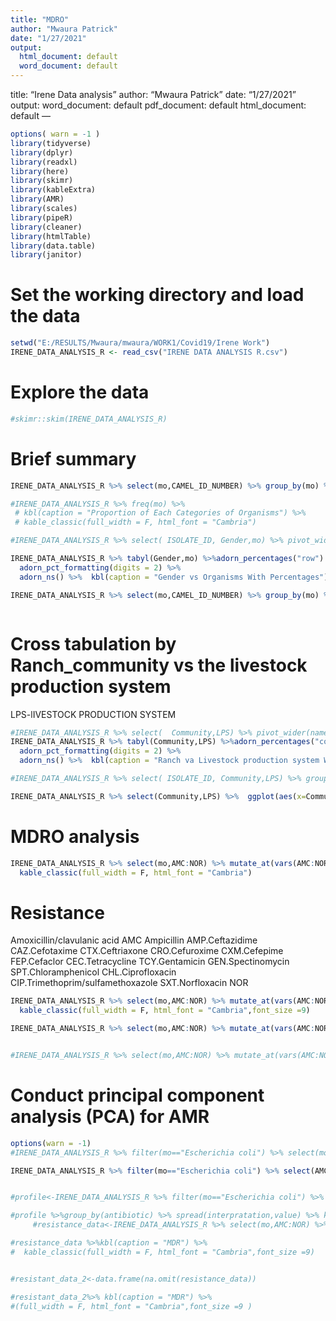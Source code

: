 ---
title: "MDRO"
author: "Mwaura Patrick"
date: "1/27/2021"
output:
  html_document: default
  word_document: default
---

title: "Irene Data analysis"
author: "Mwaura Patrick"
date: "1/27/2021"
output:
  word_document: default
  pdf_document: default
  html_document: default
---

```{r load relevant librararies,echo=FALSE, message=FALSE,warning=FALSE}
options( warn = -1 )
library(tidyverse)
library(dplyr)
library(readxl)
library(here)
library(skimr)
library(kableExtra)
library(AMR)
library(scales)
library(pipeR)
library(cleaner)
library(htmlTable)
library(data.table)
library(janitor)
```

# Set the working directory and load the data

```{r read file ,echo=FALSE}
setwd("E:/RESULTS/Mwaura/mwaura/WORK1/Covid19/Irene Work")
IRENE_DATA_ANALYSIS_R <- read_csv("IRENE DATA ANALYSIS R.csv")
```

# Explore the data

```{r view the data frame,echo=FALSE}
#skimr::skim(IRENE_DATA_ANALYSIS_R)
```
# Brief summary
```{r summaries of Micro-organisms,echo=FALSE}
IRENE_DATA_ANALYSIS_R %>% select(mo,CAMEL_ID_NUMBER) %>% group_by(mo) %>%  summarize(Count=n()) %>% mutate(Percentage=paste0(round(Count/sum(Count)*100,2),"%")) %>% kbl(caption = "Proportion of Each Categories of Organisms") %>% kable_classic(full_width = F, html_font = "Cambria")

#IRENE_DATA_ANALYSIS_R %>% freq(mo) %>%
 # kbl(caption = "Proportion of Each Categories of Organisms") %>%
 # kable_classic(full_width = F, html_font = "Cambria")

#IRENE_DATA_ANALYSIS_R %>% select( ISOLATE_ID, Gender,mo) %>% pivot_wider(names_from = mo, values_from=ISOLATE_ID,values_fn=list(ISOLATE_ID=list))

IRENE_DATA_ANALYSIS_R %>% tabyl(Gender,mo) %>%adorn_percentages("row") %>%
  adorn_pct_formatting(digits = 2) %>%
  adorn_ns() %>%  kbl(caption = "Gender vs Organisms With Percentages") %>% kable_classic(full_width = F, html_font = "Cambria")
```


```{r summaries of Micro-organisms,echo=FALSE}
IRENE_DATA_ANALYSIS_R %>% select(mo,CAMEL_ID_NUMBER) %>% group_by(mo) %>%  summarize(Count=n()) %>% mutate(Percentage=paste0(round(Count/sum(Count)*100,2),"%")) %>% ggplot(aes(x="", y=mo, fill=Percentage)) + geom_bar(stat="identity", width=1)+ coord_polar("y", start=0) +theme_classic()+labs( title = "Percentage of Particular Organism Detected")+scale_fill_manual(values=c("#55DDE0", "#33658A", "#2F4858", "#F6AE2D"))+theme(axis.line = element_blank(),axis.text = element_blank(),axis.ticks = element_blank(), plot.title = element_text(hjust = 0.5, color = "#666666"))+geom_text(aes(y = mo, label = mo), position = position_stack(vjust = .5),color = "white", size=3)
```


```{r summaries of Micro-organisms,echo=FALSE}
```
# Cross tabulation by Ranch_community vs the livestock production system
LPS-lIVESTOCK PRODUCTION SYSTEM
```{r   Ranch or community representation of the production system, echo=FALSE}
#IRENE_DATA_ANALYSIS_R %>% select(  Community,LPS) %>% pivot_wider(names_from = LPS, values_from= LPS,values_fn=list(LPS=list))
IRENE_DATA_ANALYSIS_R %>% tabyl(Community,LPS) %>%adorn_percentages("col") %>%
  adorn_pct_formatting(digits = 2) %>%
  adorn_ns() %>%  kbl(caption = "Ranch va Livestock production system With Percentages") %>% kable_classic(full_width = F, html_font = "Cambria")

#IRENE_DATA_ANALYSIS_R %>% select( ISOLATE_ID, Community,LPS) %>% group_by(ISOLATE_ID,Community)

IRENE_DATA_ANALYSIS_R %>% select(Community,LPS) %>%  ggplot(aes(x=Community,fill=LPS))+geom_bar()+ylab("Count of Camels")+stat_count(geom="text",aes(label=stat(count)), position = position_stack(vjust = .5),color="black")
```
# MDRO analysis
```{r Mult_drug Resistant Organisms ,echo=FALSE,message=FALSE,warning=FALSE}
IRENE_DATA_ANALYSIS_R %>% select(mo,AMC:NOR) %>% mutate_at(vars(AMC:NOR), as.rsi)%>% mdro()%>% freq() %>% kbl(caption = "MDR") %>%
  kable_classic(full_width = F, html_font = "Cambria")


```
# Resistance
Amoxicillin/clavulanic acid	AMC
Ampicillin 	AMP.Ceftazidime	CAZ.Cefotaxime	CTX.Ceftriaxone	CRO.Cefuroxime	CXM.Cefepime	FEP.Cefaclor	CEC.Tetracycline	TCY.Gentamicin	GEN.Spectinomycin	SPT.Chloramphenicol	CHL.Ciprofloxacin	CIP.Trimethoprim/sulfamethoxazole	SXT.Norfloxacin	NOR

```{r Resistance of e.coli to various antibitics,echo=FALSE,warning=FALSE}
IRENE_DATA_ANALYSIS_R %>% select(mo,AMC:NOR) %>% mutate_at(vars(AMC:NOR), as.rsi) %>% group_by(mo) %>% summarise(AMC= resistance(AMC), AMP = resistance(AMP),CAZ=resistance(CAZ),CTX=resistance(CTX),CRO=resistance(CRO),CXM=resistance(CXM),FEP=resistance(FEP),CEC=resistance(CEC),TCY=resistance(TCY),GEN=resistance(GEN),SPT=resistance(SPT),CHL=resistance(CHL),CIP=resistance(CIP),SXT=resistance(SXT),NOR = resistance(NOR))%>% kbl(caption = "MDR") %>%
  kable_classic(full_width = F, html_font = "Cambria",font_size =9)

IRENE_DATA_ANALYSIS_R %>% select(mo,AMC:NOR) %>% mutate_at(vars(AMC:NOR), as.rsi) %>% group_by(mo) %>% summarise(AMC= resistance(AMC), AMP = resistance(AMP),CAZ=resistance(CAZ),CTX=resistance(CTX),CRO=resistance(CRO),CXM=resistance(CXM),FEP=resistance(FEP),CEC=resistance(CEC),TCY=resistance(TCY),GEN=resistance(GEN),SPT=resistance(SPT),CHL=resistance(CHL),CIP=resistance(CIP),SXT=resistance(SXT),NOR = resistance(NOR)) %>% tidyr::pivot_longer(-mo, names_to = "antibiotic") %>% ggplot(aes(x = mo,y = value,fill = antibiotic)) +geom_col(position = "dodge2")


#IRENE_DATA_ANALYSIS_R %>% select(mo,AMC:NOR) %>% mutate_at(vars(AMC:NOR), as.rsi) %>% group_by(mo) %>% summarise(AMC= resistance(AMC), AMP = resistance(AMP),CAZ=resistance(CAZ),CTX=resistance(CTX),CRO=resistance(CRO),CXM=resistance(CXM),FEP=resistance(FEP),CEC=resistance(CEC),TCY=resistance(TCY),GEN=resistance(GEN),SPT=resistance(SPT),CHL=resistance(CHL),CIP=resistance(CIP),TrSXT=resistance(SXT),NOR = resistance(NOR)) %>% tidyr::pivot_longer(-mo, names_to = "antibiotic") %>%ggplot(mapping = aes(x = mo,y = value)) +geom_col() +labs(title = "Micro-organisms",subtitle = "Resistance to Antibiotics", x = "Organism",y = "Resistance Rates")

```
# Conduct principal component analysis (PCA) for AMR
```{r, echo=FALSE}
options(warn = -1)
#IRENE_DATA_ANALYSIS_R %>% filter(mo=="Escherichia coli") %>% select(mo,AMC:NOR) %>% mutate_at(vars(AMC:NOR), as.rsi) %>% group_by(mo) %>% count_df(combine_SI = FALSE) %>% kbl(caption = "Antibiotic Susceptability and Resistance") %>%  kable_classic(full_width = F, html_font = "Cambria") 

IRENE_DATA_ANALYSIS_R %>% filter(mo=="Escherichia coli") %>% select(AMC:NOR) %>% mutate_at(vars(AMC:NOR), as.rsi) %>% proportion_df(combine_SI = FALSE) %>% spread(key = interpretation,value = value) %>% kbl(caption = "Antibiotic Susceptability Intermediate and Resistance") %>%  kable_classic(full_width = F, html_font = "Cambria")


#profile<-IRENE_DATA_ANALYSIS_R %>% filter(mo=="Escherichia coli") %>% select(mo,AMC:NOR) %>% mutate_at(vars(AMC:NOR), as.rsi) %>% group_by(mo) %>% count_df(combine_SI = FALSE)

#profile %>%group_by(antibiotic) %>% spread(interpratation,value) %>% kbl(caption = "Antibiotic Susceptability and Resistance") %>%  kable_classic(full_width = F, html_font = "Cambria") 
     #resistance_data<-IRENE_DATA_ANALYSIS_R %>% select(mo,AMC:NOR) %>% mutate_at(vars(AMC:NOR), as.rsi) %>% group_by(mo) %>% summarise_if(is.rsi, resistance) %>% select(mo,AMC:NOR)

#resistance_data %>%kbl(caption = "MDR") %>%
#  kable_classic(full_width = F, html_font = "Cambria",font_size =9)


#resistant_data_2<-data.frame(na.omit(resistance_data))

#resistant_data_2%>% kbl(caption = "MDR") %>%
#(full_width = F, html_font = "Cambria",font_size =9 )
```

